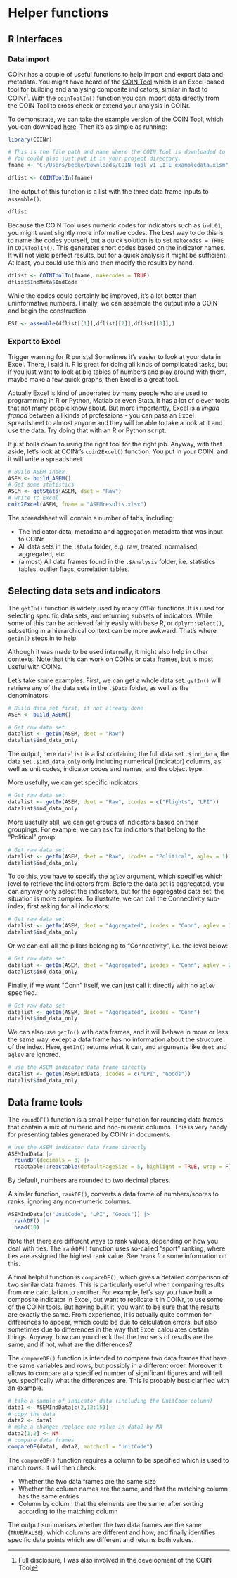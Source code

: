 # Helper functions

## R Interfaces

### Data import

COINr has a couple of useful functions to help import and export data and metadata. You might have heard of the [COIN Tool](https://knowledge4policy.ec.europa.eu/composite-indicators/coin-tool_en) which is an Excel-based tool for building and analysing composite indicators, similar in fact to COINr^[Full disclosure, I was also involved in the development of the COIN Tool]. With the `coinToolIn()` function you can import data directly from the COIN Tool to cross check or extend your analysis in COINr.

To demonstrate, we can take the example version of the COIN Tool, which you can download [here](https://composite-indicators.jrc.ec.europa.eu/sites/default/files/COIN_Tool_v1_LITE_exampledata.xlsm). Then it's as simple as running:

```r
library(COINr)

# This is the file path and name where the COIN Tool is downloaded to
# You could also just put it in your project directory.
fname <- "C:/Users/becke/Downloads/COIN_Tool_v1_LITE_exampledata.xlsm"

dflist <- COINToolIn(fname)
```

The output of this function is a list with the three data frame inputs to `assemble()`.

```r
dflist
```

Because the COIN Tool uses numeric codes for indicators such as `ind.01`, you might want slightly more informative codes. The best way to do this is to name the codes yourself, but a quick solution is to set `makecodes = TRUE` in `COINToolIn()`. This generates short codes based on the indicator names. It will not yield perfect results, but for a quick analysis it might be sufficient. At least, you could use this and then modify the results by hand.

```r
dflist <- COINToolIn(fname, makecodes = TRUE)
dflist$IndMeta$IndCode
```

While the codes could certainly be improved, it's a lot better than uninformative numbers. Finally, we can assemble the output into a COIN and begin the construction.

```r
ESI <- assemble(dflist[[1]],dflist[[2]],dflist[[3]],)
```

### Export to Excel

Trigger warning for R purists! Sometimes it's easier to look at your data in Excel. There, I said it. R is great for doing all kinds of complicated tasks, but if you just want to look at big tables of numbers and play around with them, maybe make a few quick graphs, then Excel is a great tool.

Actually Excel is kind of underrated by many people who are used to programming in R or Python, Matlab or even Stata. It has a lot of clever tools that not many people know about. But more importantly, Excel is a *lingua franca* between all kinds of professions - you can pass an Excel spreadsheet to almost anyone and they will be able to take a look at it and use the data. Try doing that with an R or Python script.

It just boils down to using the right tool for the right job. Anyway, with that aside, let's look at COINr's `coin2Excel()` function. You put in your COIN, and it will write a spreadsheet.

```r
# Build ASEM index
ASEM <- build_ASEM()
# Get some statistics
ASEM <- getStats(ASEM, dset = "Raw")
# write to Excel
coin2Excel(ASEM, fname = "ASEMresults.xlsx")
```

The spreadsheet will contain a number of tabs, including:

* The indicator data, metadata and aggregation metadata that was input to COINr
* All data sets in the `.$Data` folder, e.g. raw, treated, normalised, aggregated, etc.
* (almost) All data frames found in the `.$Analysis` folder, i.e. statistics tables, outlier flags, correlation tables.

## Selecting data sets and indicators

The `getIn()` function is widely used by many `COINr` functions. It is used for selecting specific data sets, and returning subsets of indicators. While some of this can be achieved fairly easily with base R, or `dplyr::select()`, subsetting in a hierarchical context can be more awkward. That's where `getIn()` steps in to help.

Although it was made to be used internally, it might also help in other contexts. Note that this can work on COINs or data frames, but is most useful with COINs.

Let's take some examples. First, we can get a whole data set. `getIn()` will retrieve any of the data sets in the `.$Data` folder, as well as the denominators.

```r
# Build data set first, if not already done
ASEM <- build_ASEM()

# Get raw data set
datalist <- getIn(ASEM, dset = "Raw")
datalist$ind_data_only
```

The output, here `datalist` is a list containing the full data set `.$ind_data`, the data set `.$ind_data_only` only including numerical (indicator) columns, as well as unit codes, indicator codes and names, and the object type.

More usefully, we can get specific indicators:

```r
# Get raw data set
datalist <- getIn(ASEM, dset = "Raw", icodes = c("Flights", "LPI"))
datalist$ind_data_only
```
More usefully still, we can get groups of indicators based on their groupings. For example, we can ask for indicators that belong to the "Political" group:

```r
# Get raw data set
datalist <- getIn(ASEM, dset = "Raw", icodes = "Political", aglev = 1)
datalist$ind_data_only
```

To do this, you have to specify the `aglev` argument, which specifies which level to retrieve the indicators from. Before the data set is aggregated, you can anyway only select the indicators, but for the aggregated data set, the situation is more complex. To illustrate, we can call the Connectivity sub-index, first asking for all indicators:

```r
# Get raw data set
datalist <- getIn(ASEM, dset = "Aggregated", icodes = "Conn", aglev = 1)
datalist$ind_data_only
```
Or we can call all the pillars belonging to "Connectivity", i.e. the level below:

```r
# Get raw data set
datalist <- getIn(ASEM, dset = "Aggregated", icodes = "Conn", aglev = 2)
datalist$ind_data_only
```

Finally, if we want "Conn" itself, we can just call it directly with no `aglev` specified.

```r
# Get raw data set
datalist <- getIn(ASEM, dset = "Aggregated", icodes = "Conn")
datalist$ind_data_only
```

We can also use `getIn()` with data frames, and it will behave in more or less the same way, except a data frame has no information about the structure of the index. Here, `getIn()` returns what it can, and arguments like `dset` and `aglev` are ignored.

```r
# use the ASEM indicator data frame directly
datalist <- getIn(ASEMIndData, icodes = c("LPI", "Goods"))
datalist$ind_data_only
```

## Data frame tools

The `roundDF()` function is a small helper function for rounding data frames that contain a mix of numeric and non-numeric columns. This is very handy for presenting tables generated by COINr in documents.

```r
# use the ASEM indicator data frame directly
ASEMIndData |>
  roundDF(decimals = 3) |>
  reactable::reactable(defaultPageSize = 5, highlight = TRUE, wrap = F)
```

By default, numbers are rounded to two decimal places.

A similar function, `rankDF()`, converts a data frame of numbers/scores to ranks, ignoring any non-numeric columns.

```r
ASEMIndData[c("UnitCode", "LPI", "Goods")] |>
  rankDF() |>
  head(10)
```

Note that there are different ways to rank values, depending on how you deal with ties. The `rankDF()` function uses so-called "sport" ranking, where ties are assigned the highest rank value. See `?rank` for some information on this.

A final helpful function is `compareDF()`, which gives a detailed comparison of two similar data frames. This is particularly useful when comparing results from one calculation to another. For example, let's say you have built a composite indicator in Excel, but want to replicate it in COINr, to use some of the COINr tools. But having built it, you want to be sure that the results are exactly the same. From experience, it is actually quite common for differences to appear, which could be due to calculation errors, but also sometimes due to differences in the way that Excel calculates certain things. Anyway, how can you check that the two sets of results are the same, and if not, what are the differences?

The `compareDF()` function is intended to compare two data frames that have the same variables and rows, but possibly in a different order. Moreover it allows to compare at a specified number of significant figures and will tell you specifically what the differences are. This is probably best clarified with an example.

```r
# take a sample of indicator data (including the UnitCode column)
data1 <- ASEMIndData[c(2,12:15)]
# copy the data
data2 <- data1
# make a change: replace one value in data2 by NA
data2[1,2] <- NA
# compare data frames
compareDF(data1, data2, matchcol = "UnitCode")
```

The `compareDF()` function requires a column to be specified which is used to match rows. It will then check:

* Whether the two data frames are the same size
* Whether the column names are the same, and that the matching column has the same entries
* Column by column that the elements are the same, after sorting according to the matching column

The output summarises whether the two data frames are the same (`TRUE`/`FALSE`), which columns are different and how, and finally identifies specific data points which are different and returns both values.
